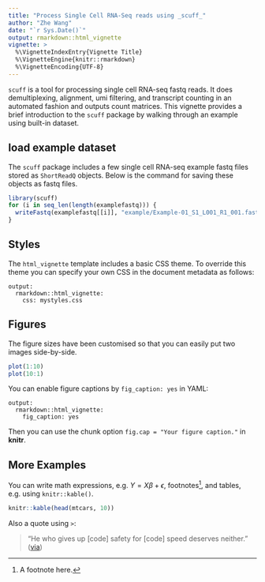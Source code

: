 ```yaml
---
title: "Process Single Cell RNA-Seq reads using _scuff_"
author: "Zhe Wang"
date: "`r Sys.Date()`"
output: rmarkdown::html_vignette
vignette: >
  %\VignetteIndexEntry{Vignette Title}
  %\VignetteEngine{knitr::rmarkdown}
  %\VignetteEncoding{UTF-8}
---
```



`scuff` is a tool for processing single cell RNA-seq fastq reads. It does demultiplexing, alignment, umi filtering, and transcript counting in an automated fashion and outputs count matrices. This vignette provides a brief introduction to the `scuff` package by walking through an example using built-in dataset. 

## load example dataset

The `scuff` package includes a few single cell RNA-seq example fastq files stored as `ShortReadQ` objects. Below is the command for saving these objects as fastq files.

```r
library(scuff)
for (i in seq_len(length(examplefastq))) {
  writeFastq(examplefastq[[i]], "example/Example-01_S1_L001_R1_001.fastq.gz")
}
```

## Styles

The `html_vignette` template includes a basic CSS theme. To override this theme you can specify your own CSS in the document metadata as follows:

    output: 
      rmarkdown::html_vignette:
        css: mystyles.css

## Figures

The figure sizes have been customised so that you can easily put two images side-by-side. 

```r
plot(1:10)
plot(10:1)
```

You can enable figure captions by `fig_caption: yes` in YAML:

    output:
      rmarkdown::html_vignette:
        fig_caption: yes

Then you can use the chunk option `fig.cap = "Your figure caption."` in **knitr**.

## More Examples

You can write math expressions, e.g. $Y = X\beta + \epsilon$, footnotes^[A footnote here.], and tables, e.g. using `knitr::kable()`.

```r
knitr::kable(head(mtcars, 10))
```

Also a quote using `>`:

> "He who gives up [code] safety for [code] speed deserves neither."
([via](https://twitter.com/hadleywickham/status/504368538874703872))
